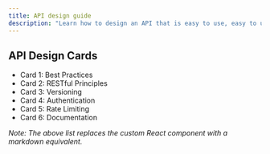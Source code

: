 ```yaml
---
title: API design guide
description: "Learn how to design an API that is easy to use, easy to understand, and easy to maintain."
---
```


## API Design Cards

- Card 1: Best Practices
- Card 2: RESTful Principles
- Card 3: Versioning
- Card 4: Authentication
- Card 5: Rate Limiting
- Card 6: Documentation

*Note: The above list replaces the custom React component with a markdown equivalent.*